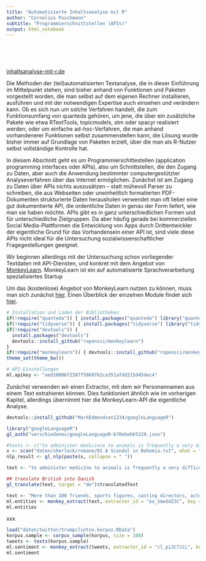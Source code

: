 ```yaml
---
title: "Automatisierte Inhaltsanalyse mit R"
author: "Cornelius Puschmann"
subtitle: "Programmierschnittstellen (APIs)"
output: html_notebook
---
```


\
\
\

[inhaltsanalyse-mit-r.de](http://inhaltsanalyse-mit-r.de/)

Die Methoden der (teil)automatisierten Textanalyse, die in dieser Einführung im Mittelpunkt stehen, sind bisher anhand von Funktionen und Paketen vorgestellt worden, die man selbst auf dem eigenen Rechner installieren, ausführen und mit der notwendigen Expertise auch einsehen und verändern kann. Ob es sich nun um solche Verfahren handelt, die zum Funktionsumfang von quanteda gehören, um jene, die über ein zusätzliche Pakete wie etwa RTextTools, topicmodels, stm oder spacyr realisiert werden, oder um einfache ad-hoc-Verfahren, die man anhand vorhandenerer Funktionen selbst zusammenstellen kann, die Lösung wurde bisher immer auf Grundlage von Paketen erzielt, über die man als R-Nutzer selbst vollständige Kontrolle hat.

In diesem Abschnitt geht es um Programmierschittestellen (application programming interfaces oder APIs), also um Schnittstellen, die den Zugang zu Daten, aber auch die Anwendung bestimmter computergestützter Analyseverfahren über das Internet ermöglichen. Zunächst ist am Zugang zu Daten über APIs nichts auszusätzen -- statt mühevoll Parser zu schreiben, die aus Webseiten oder uneinheitlich formatierten PDF-Dokumenten strukturierte Daten herausholen verwendet man oft lieber eine gut dokumentierte API, die ordentliche Daten in genau der Form liefert, wie man sie haben möchte. APIs gibt es in ganz unterschiedlichen Formen und für unterschiedliche Zielgruppen. Da aber häufig gerade bei kommerziellen Social Media-Plattformen die Entwicklung von Apps durch Drittentwickler der eigentliche Grund für das Vorhandensein einer API ist, sind viele diese APIs nicht ideal für die Untersuchung sozialwissenschaftlicher Fragegestellungen geeignet. 

Wir beginnen allerdings mit der Untersuchung schon vorliegender Textdaten mit API-Diensten, und konkret mit dem Angebot von [MonkeyLearn](https://monkeylearn.com/api). MonkeyLearn ist ein auf automatisierte Sprachverarbeitung spezialisiertes Startup

Um das (kostenlose) Angebot von MonkeyLearn nutzen zu können, muss man sich zunächst [hier](https://app.monkeylearn.com/accounts/register/). Einen Überblick der einzelnen Module findet sich [hier](https://app.monkeylearn.com/main/explore/).

```r
# Installation und Laden der Bibliotheken
if(!require("quanteda")) { install.packages("quanteda") library("quanteda") }
if(!require("tidyverse")) { install.packages("tidyverse") library("tidyverse") }
if(!require("devtools")) {
  install.packages("devtools")
  devtools::install_github("ropensci/monkeylearn")
}
if(!require("monkeylearn")) { devtools::install_github("ropensci/monkeylearn") library("monkeylearn") }
theme_set(theme_bw())

# API-Einstellungen
ml.apikey <- "aed10806f2387f5060762ca351afdd215d45dec4"
```

Zunächst verwenden wir einen Extractor, mit dem wir Personennamen aus einem Text extrahieren können. Dies funktioniert ähnlich wie im vorherigen Kapitel, allerdings übernimmt hier die MonkeyLearn-API die eigentliche Analyse.

```r
devtools::install_github("MarkEdmondson1234/googleLanguageR")

library("googleLanguageR")
gl_auth("verschiedenes/googleLanguageR-b70ebebb5229.json")

#texts <- c("to administer medicince to animals is frequently a very difficult matter, and yet sometimes it's necessary to do so", "I don't know how to make a text demo that is sensible")
x <- scan("daten/sherlock/romane/01 A Scandal in Bohemia.txt", what = "char", sep = "\n")
nlp_result <- gl_nlp(paste(x, collapse = " "))

text <- "to administer medicine to animals is frequently a very difficult matter, and yet sometimes it's necessary to do so"

## translate British into Danish
gl_translate(text, target = "de")$translatedText

```



```r
text <- "More than 100 friends, sports figures, casting directors, actors, golf and bridge partners — even kindergarten classmates from Austin, Minn. — had gathered to celebrate at a friend’s Los Angeles home. At a V.I.P. table were the biggest names Mr. Dauer could muster: the actor-turned-polemicist James Woods; former Senator Norman Coleman; and Bruce McNall, the former Los Angeles Kings owner who served time for fraud. Then, at about 8 p.m., a star arrived: Leslie Moonves, the chief executive of CBS and one of Hollywood’s most powerful people. Mr. Moonves presented Mr. Dauer with a yellow tie embossed with the logo of the Masters golf tournament."
ml.entities <- monkey_extract(text, extractor_id = "ex_SmwSdZ3C", key = ml.apikey, verbose = F)
ml.entities
```

xxx

```r
load("daten/twitter/trumpclinton.korpus.RData")
korpus.sample <- corpus_sample(korpus, size = 100)
tweets <- texts(korpus.sample)
ml.sentiment <- monkey_extract(tweets, extractor_id = "cl_pi3C7JiL", key = ml.apikey, verbose = T)
ml.sentiment
```

